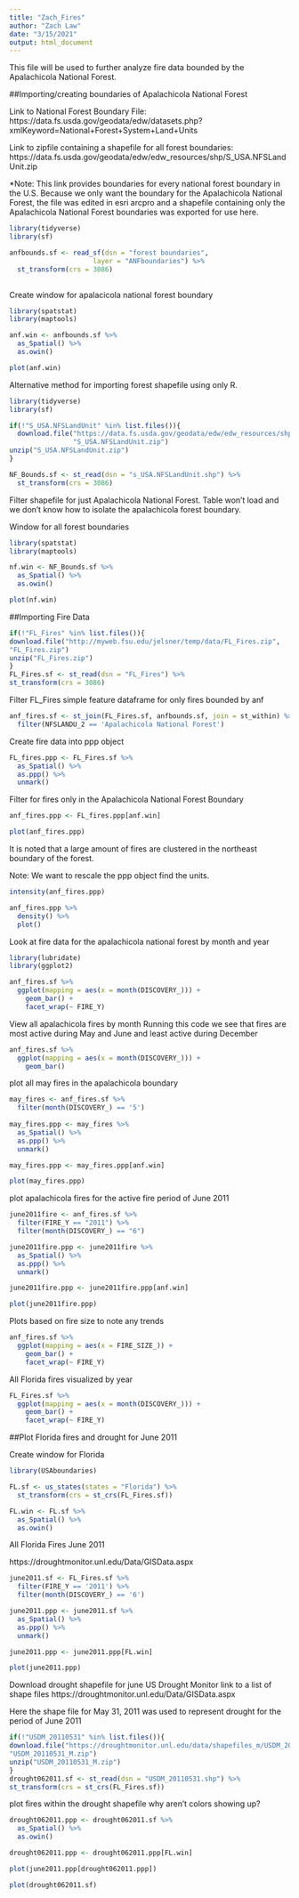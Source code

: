 ```yaml
---
title: "Zach_Fires"
author: "Zach Law"
date: "3/15/2021"
output: html_document
---
```


This file will be used to further analyze fire data bounded by the Apalachicola National Forest.


##Importing/creating boundaries of Apalachicola National Forest

Link to National Forest Boundary File: https://data.fs.usda.gov/geodata/edw/datasets.php?xmlKeyword=National+Forest+System+Land+Units

Link to zipfile containing a shapefile for all forest boundaries: https://data.fs.usda.gov/geodata/edw/edw_resources/shp/S_USA.NFSLandUnit.zip 

*Note: This link provides boundaries for every national forest boundary in the U.S.
Because we only want the boundary for the Apalachicola National Forest, the file was edited in esri arcpro and a shapefile containing only the Apalachicola National Forest boundaries was exported for use here.

```r
library(tidyverse)
library(sf)

anfbounds.sf <- read_sf(dsn = "forest boundaries",
                     layer = "ANFboundaries") %>%
  st_transform(crs = 3086)
  
```

Create window for apalacicola national forest boundary

```r
library(spatstat)
library(maptools)

anf.win <- anfbounds.sf %>%
  as_Spatial() %>%
  as.owin()

plot(anf.win)
```

Alternative method for importing forest shapefile using only R.

```r
library(tidyverse)
library(sf)

if(!"S_USA.NFSLandUnit" %in% list.files()){
  download.file("https://data.fs.usda.gov/geodata/edw/edw_resources/shp/S_USA.NFSLandUnit.zip",
                "S_USA.NFSLandUnit.zip")
unzip("S_USA.NFSLandUnit.zip")
}

NF_Bounds.sf <- st_read(dsn = "s_USA.NFSLandUnit.shp") %>%
  st_transform(crs = 3086)
```

Filter shapefile for just Apalachicola National Forest. Table won't load and we don't know how to isolate the apalachicola forest boundary.


Window for all forest boundaries
```r
library(spatstat)
library(maptools)

nf.win <- NF_Bounds.sf %>%
  as_Spatial() %>%
  as.owin()

plot(nf.win)
```

##Importing Fire Data

```r
if(!"FL_Fires" %in% list.files()){
download.file("http://myweb.fsu.edu/jelsner/temp/data/FL_Fires.zip",
"FL_Fires.zip")
unzip("FL_Fires.zip")
}
FL_Fires.sf <- st_read(dsn = "FL_Fires") %>%
st_transform(crs = 3086)
```

Filter FL_Fires simple feature dataframe for only fires bounded by anf
```r
anf_fires.sf <- st_join(FL_Fires.sf, anfbounds.sf, join = st_within) %>%
  filter(NFSLANDU_2 == 'Apalachicola National Forest')
```


Create fire data into ppp object
```r
FL_fires.ppp <- FL_Fires.sf %>%
  as_Spatial() %>%
  as.ppp() %>%
  unmark()
```


Filter for fires only in the Apalachicola National Forest Boundary
```r
anf_fires.ppp <- FL_fires.ppp[anf.win]

plot(anf_fires.ppp)
```
It is noted that a large amount of fires are clustered in the northeast boundary of the forest.

Note: We want to rescale the ppp object find the units.

```r
intensity(anf_fires.ppp)

anf_fires.ppp %>%
  density() %>%
  plot()
```



Look at fire data for the apalachicola national forest by month and year
```r
library(lubridate)
library(ggplot2)

anf_fires.sf %>% 
  ggplot(mapping = aes(x = month(DISCOVERY_))) +
    geom_bar() +
    facet_wrap(~ FIRE_Y)
``` 

View all apalachicola fires by month
Running this code we see that fires are most active during May and June and least active during December
```r
anf_fires.sf %>% 
  ggplot(mapping = aes(x = month(DISCOVERY_))) +
    geom_bar()
```

plot all may fires in the apalachicola boundary
```r
may_fires <- anf_fires.sf %>%
  filter(month(DISCOVERY_) == '5')
  
may_fires.ppp <- may_fires %>%
  as_Spatial() %>%
  as.ppp() %>%
  unmark()

may_fires.ppp <- may_fires.ppp[anf.win]

plot(may_fires.ppp)

```

plot apalachicola fires for the active fire period of June 2011

```r
june2011fire <- anf_fires.sf %>%
  filter(FIRE_Y == "2011") %>%
  filter(month(DISCOVERY_) == "6")

june2011fire.ppp <- june2011fire %>%
  as_Spatial() %>%
  as.ppp() %>%
  unmark()

june2011fire.ppp <- june2011fire.ppp[anf.win]

plot(june2011fire.ppp)

```



Plots based on fire size to note any trends
```r
anf_fires.sf %>% 
  ggplot(mapping = aes(x = FIRE_SIZE_)) +
    geom_bar() +
    facet_wrap(~ FIRE_Y)
```



All Florida fires visualized by year
```r
FL_Fires.sf %>% 
  ggplot(mapping = aes(x = month(DISCOVERY_))) +
    geom_bar() +
    facet_wrap(~ FIRE_Y)
```

##Plot Florida fires and drought for June 2011


Create window for Florida

```r
library(USAboundaries)

FL.sf <- us_states(states = "Florida") %>%
  st_transform(crs = st_crs(FL_Fires.sf))

FL.win <- FL.sf %>%
  as_Spatial() %>%
  as.owin()
```



All Florida Fires June 2011

https://droughtmonitor.unl.edu/Data/GISData.aspx

```r
june2011.sf <- FL_Fires.sf %>%
  filter(FIRE_Y == '2011') %>%
  filter(month(DISCOVERY_) == '6')

june2011.ppp <- june2011.sf %>%
  as_Spatial() %>%
  as.ppp() %>%
  unmark()

june2011.ppp <- june2011.ppp[FL.win]

plot(june2011.ppp)
```

Download drought shapefile for june
US Drought Monitor link to a list of shape files https://droughtmonitor.unl.edu/Data/GISData.aspx

Here the shape file for May 31, 2011 was used to represent drought for the period of June 2011

```r
if(!"USDM_20110531" %in% list.files()){
download.file("https://droughtmonitor.unl.edu/data/shapefiles_m/USDM_20110531_M.zip",
"USDM_20110531_M.zip")
unzip("USDM_20110531_M.zip")
}
drought062011.sf <- st_read(dsn = "USDM_20110531.shp") %>%
st_transform(crs = st_crs(FL_Fires.sf))
```


plot fires within the drought shapefile
why aren't colors showing up?

```r
drought062011.ppp <- drought062011.sf %>%
  as_Spatial() %>%
  as.owin()

drought062011.ppp <- drought062011.ppp[FL.win]

plot(june2011.ppp[drought062011.ppp])

```
```r
plot(drought062011.sf)
```





